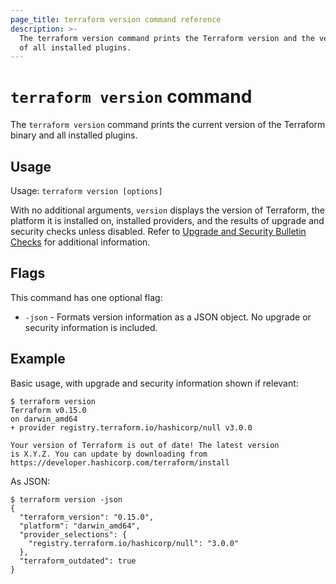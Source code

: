 ```yaml
---
page_title: terraform version command reference
description: >-
  The terraform version command prints the Terraform version and the version
  of all installed plugins.
---
```


# `terraform version` command

The `terraform version` command prints the current version of the Terraform binary and all
installed plugins.

## Usage

Usage: `terraform version [options]`

With no additional arguments, `version` displays the version of Terraform,
the platform it is installed on, installed providers, and the results of upgrade
and security checks unless disabled. Refer to [Upgrade and Security Bulletin Checks](/terraform/cli/commands#upgrade-and-security-bulletin-checks) for additional information.

## Flags

This command has one optional flag:

* `-json` - Formats version information as a JSON object. No upgrade or security information is included.

## Example

Basic usage, with upgrade and security information shown if relevant:

```shellsession
$ terraform version
Terraform v0.15.0
on darwin_amd64
+ provider registry.terraform.io/hashicorp/null v3.0.0

Your version of Terraform is out of date! The latest version
is X.Y.Z. You can update by downloading from https://developer.hashicorp.com/terraform/install
```

As JSON:

```shellsession
$ terraform version -json
{
  "terraform_version": "0.15.0",
  "platform": "darwin_amd64",
  "provider_selections": {
    "registry.terraform.io/hashicorp/null": "3.0.0"
  },
  "terraform_outdated": true
}
```
